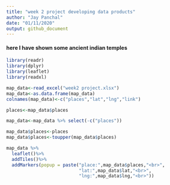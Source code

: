 ---
title: "week 2 project developing data products"
author: "Jay Panchal"
date: "01/11/2020"
output: github_document
---






#### here I have shown some ancient indian temples

```{r echo=FALSE,warning=FALSE,message=FALSE}
library(readr)
library(dplyr)
library(leaflet)
library(readxl)

map_data<-read_excel("week2 project.xlsx")
map_data<-as.data.frame(map_data)
colnames(map_data)<-c("places","lat","lng","link")

places<-map_data$places

map_data<-map_data %>% select(-c("places"))

map_data$places<-places
map_data$places<-toupper(map_data$places)

map_data %>%
  leaflet()%>%
  addTiles()%>%
  addMarkers(popup = paste("place:",map_data$places,"<br>",
                           "lat:",map_data$lat,"<br>",
                           "lng:",map_data$lng,"<br>"))


```